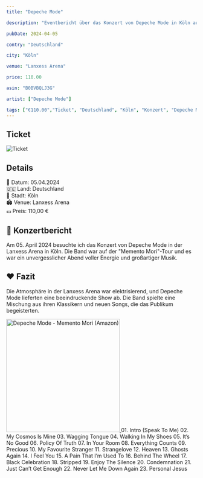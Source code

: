 ```yaml
---
title: "Depeche Mode"

description: "Eventbericht über das Konzert von Depeche Mode in Köln auf der Memento Mori Tour."

pubDate: 2024-04-05

contry: "Deutschland"

city: "Köln"

venue: "Lanxess Arena"

price: 110.00

asin: "B0BVBQLJ3G"

artist: ["Depeche Mode"]

tags: ["€110.00","Ticket", "Deutschland", "Köln", "Konzert", "Depeche Mode", "2024", "Memento Mori"]
---
```



## Ticket

![Ticket](../../../gallery/2024/04/05/2024-04-05_20-00-00.jpg)

## Details
📅 Datum: 05.04.2024  
🇩🇪 Land: Deutschland      
📍 Stadt: Köln    
🏟️ Venue: Lanxess Arena  
💶 Preis: 110,00 €  


## 🎤 Konzertbericht

Am 05. April 2024 besuchte ich das Konzert von Depeche Mode in der Lanxess Arena in Köln.
Die Band war auf der "Memento Mori"-Tour und es war ein unvergesslicher Abend voller Energie und großartiger Musik.

## ❤️ Fazit

Die Atmosphäre in der Lanxess Arena war elektrisierend, und Depeche Mode lieferten eine beeindruckende Show ab.
Die Band spielte eine Mischung aus ihren Klassikern und neuen Songs, die das Publikum begeisterten.

<Card title="Album" icon="seti:audio">
  <a href="https://www.amazon.de/dp/B0BVBQLJ3G?tag=mysteryland-21" target="_blank" rel="noopener noreferrer">
    <img src="https://m.media-amazon.com/images/I/71ybDKXxLmL._SL1500_.jpg" alt="Depeche Mode - Memento Mori (Amazon)" width="300" />
  </a>
</Card>


<Card title="Setlist" icon="list-format">
01. Intro (Speak To Me)
02. My Cosmos Is Mine
03. Wagging Tongue
04. Walking In My Shoes
05. It’s No Good
06. Policy Of Truth
07. In Your Room
08. Everything Counts
09. Precious
10. My Favourite Stranger
11. Strangelove
12. Heaven
13. Ghosts Again
14. I Feel You
15. A Pain That I’m Used To
16. Behind The Wheel
17. Black Celebration
18. Stripped
19. Enjoy The Silence
20. Condemnation
21. Just Can’t Get Enough
22. Never Let Me Down Again
23. Personal Jesus
</Card>

<LinkCard
    title="Mehr Informationen"
    href="https://fanieng.com/2024/04/05/depeche-mode-koeln-lanxess-arena/"
/>